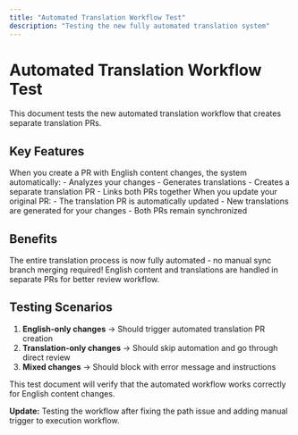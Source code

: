 ```yaml
---
title: "Automated Translation Workflow Test"
description: "Testing the new fully automated translation system"
---
```


# Automated Translation Workflow Test

This document tests the new automated translation workflow that creates separate translation PRs.

## Key Features

<AccordionGroup>
  <Accordion title="Automatic PR Creation">
    When you create a PR with English content changes, the system automatically:
    - Analyzes your changes
    - Generates translations
    - Creates a separate translation PR
    - Links both PRs together
  </Accordion>
  
  <Accordion title="PR Updates">
    When you update your original PR:
    - The translation PR is automatically updated
    - New translations are generated for your changes
    - Both PRs remain synchronized
  </Accordion>
</AccordionGroup>

## Benefits

<Card title="No More Manual Work" icon="magic-wand">
  The entire translation process is now fully automated - no manual sync branch merging required!
</Card>

<Card title="Clear Separation" icon="split">
  English content and translations are handled in separate PRs for better review workflow.
</Card>

## Testing Scenarios

1. **English-only changes** → Should trigger automated translation PR creation
2. **Translation-only changes** → Should skip automation and go through direct review
3. **Mixed changes** → Should block with error message and instructions

This test document will verify that the automated workflow works correctly for English content changes.

**Update:** Testing the workflow after fixing the path issue and adding manual trigger to execution workflow.
